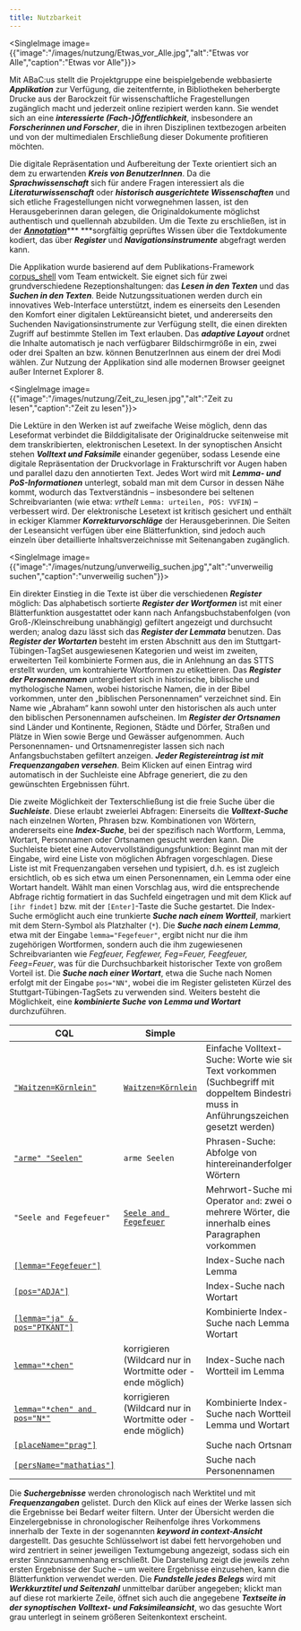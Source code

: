 ```yaml
---
title: Nutzbarkeit
---
```

<SingleImage image={{"image":"/images/nutzung/Etwas_vor_Alle.jpg","alt":"Etwas vor Alle","caption":"Etwas vor Alle"}}>

</SingleImage>

Mit ABaC:us stellt die Projektgruppe eine beispielgebende webbasierte ***Applikation*** zur Verfügung, die zeitentfernte, in Bibliotheken beherbergte Drucke aus der Barockzeit für wissenschaftliche Fragestellungen zugänglich macht und jederzeit online rezipiert werden kann. Sie wendet sich an eine ***interessierte (Fach-)Öffentlichkeit***, insbesondere an ***Forscherinnen und Forscher***, die in ihren Disziplinen textbezogen arbeiten und von der multimedialen Erschließung dieser Dokumente profitieren möchten.

Die digitale Repräsentation und Aufbereitung der Texte orientiert sich an dem zu erwartenden ***Kreis von BenutzerInnen***. Da die ***Sprachwissenschaft*** sich für andere Fragen interessiert als die ***Literaturwissenschaft*** oder ***historisch ausgerichtete Wissenschaften*** und sich etliche Fragestellungen nicht vorwegnehmen lassen, ist den Herausgeberinnen daran gelegen, die Originaldokumente möglichst authentisch und quellennah abzubilden. Um die Texte zu erschließen, ist in der [***Annotation***](https://abacus.acdh.oeaw.ac.at/annotation)\*\*\* \*\*\*sorgfältig geprüftes Wissen über die Textdokumente kodiert, das über ***Register*** und ***Navigationsinstrumente*** abgefragt werden kann.

Die Applikation wurde basierend auf dem Publikations-Framework [corpus\_shell](https://clarin.oeaw.ac.at/ccv/corpus_shell) vom Team entwickelt. Sie eignet sich für zwei grundverschiedene Rezeptionshaltungen: das ***Lesen in den Texten*** und das ***Suchen in den Texten***. Beide Nutzungssituationen werden durch ein innovatives Web-Interface unterstützt, indem es einerseits den Lesenden den Komfort einer digitalen Lektüreansicht bietet, und andererseits den Suchenden Navigationsinstrumente zur Verfügung stellt, die einen direkten Zugriff auf bestimmte Stellen im Text erlauben. Das ***adaptive Layout*** ordnet die Inhalte automatisch je nach verfügbarer Bildschirmgröße in ein, zwei oder drei Spalten an bzw. können BenutzerInnen aus einem der drei Modi wählen. Zur Nutzung der Applikation sind alle modernen Browser geeignet außer Internet Explorer 8.

<SingleImage image={{"image":"/images/nutzung/Zeit_zu_lesen.jpg","alt":"Zeit zu lesen","caption":"Zeit zu lesen"}}>

</SingleImage>

Die Lektüre in den Werken ist auf zweifache Weise möglich, denn das Leseformat verbindet die Bilddigitalisate der Originaldrucke seitenweise mit dem transkribierten, elektronischen Lesetext. In der synoptischen Ansicht stehen ***Volltext und Faksimile*** einander gegenüber, sodass Lesende eine digitale Repräsentation der Druckvorlage in Frakturschrift vor Augen haben und parallel dazu den annotierten Text. Jedes Wort wird mit ***Lemma- und PoS-Informationen*** unterlegt, sobald man mit dem Cursor in dessen Nähe kommt, wodurch das Textverständnis – insbesondere bei seltenen Schreibvarianten (wie etwa: *vrthelt* `Lemma: urteilen, POS: VVFIN`) – verbessert wird. Der elektronische Lesetext ist kritisch gesichert und enthält in eckiger Klammer ***Korrekturvorschläge*** der Herausgeberinnen. Die Seiten der Leseansicht verfügen über eine Blätterfunktion, sind jedoch auch einzeln über detaillierte Inhaltsverzeichnisse mit Seitenangaben zugänglich.

<SingleImage image={{"image":"/images/nutzung/unverweilig_suchen.jpg","alt":"unverweilig suchen","caption":"unverweilig suchen"}}>

</SingleImage>

Ein direkter Einstieg in die Texte ist über die verschiedenen ***Register*** möglich: Das alphabetisch sortierte ***Register der Wortformen*** ist mit einer Blätterfunktion ausgestattet oder kann nach Anfangsbuchstabenfolgen (von Groß-/Kleinschreibung unabhängig) gefiltert angezeigt und durchsucht werden; analog dazu lässt sich das ***Register der Lemmata*** benutzen. Das ***Register der Wortarten*** besteht im ersten Abschnitt aus den im Stuttgart-Tübingen-TagSet ausgewiesenen Kategorien und weist im zweiten, erweiterten Teil kombinierte Formen aus, die in Anlehnung an das STTS erstellt wurden, um kontrahierte Wortformen zu etikettieren. Das ***Register der Personennamen*** untergliedert sich in historische, biblische und mythologische Namen, wobei historische Namen, die in der Bibel vorkommen, unter den „biblischen Personennamen“ verzeichnet sind. Ein Name wie „Abraham“ kann sowohl unter den historischen als auch unter den biblischen Personennamen aufscheinen. Im ***Register der Ortsnamen*** sind Länder und Kontinente, Regionen, Städte und Dörfer, Straßen und Plätze in Wien sowie Berge und Gewässer aufgenommen. Auch Personennamen- und Ortsnamenregister lassen sich nach Anfangsbuchstaben gefiltert anzeigen. ***Jeder Registereintrag ist mit Frequenzangaben versehen***. Beim Klicken auf einen Eintrag wird automatisch in der Suchleiste eine Abfrage generiert, die zu den gewünschten Ergebnissen führt.

Die zweite Möglichkeit der Texterschließung ist die freie Suche über die ***Suchleiste***. Diese erlaubt zweierlei Abfragen: Einerseits die ***Volltext-Suche*** nach einzelnen Worten, Phrasen bzw. Kombinationen von Wörtern, andererseits eine ***Index-Suche***, bei der spezifisch nach Wortform, Lemma, Wortart, Personnamen oder Ortsnamen gesucht werden kann. Die Suchleiste bietet eine Autovervollständigungsfunktion: Beginnt man mit der Eingabe, wird eine Liste von möglichen Abfragen vorgeschlagen. Diese Liste ist mit Frequenzangaben versehen und typisiert, d.h. es ist zugleich ersichtlich, ob es sich etwa um einen Personennamen, ein Lemma oder eine Wortart handelt. Wählt man einen Vorschlag aus, wird die entsprechende Abfrage richtig formatiert in das Suchfeld eingetragen und mit dem Klick auf `[ihr findet]` bzw. mit der `[Enter]`-Taste die Suche gestartet. Die Index-Suche ermöglicht auch eine trunkierte ***Suche nach einem Wortteil***, markiert mit dem Stern-Symbol als Platzhalter (`*`). Die ***Suche nach einem Lemma***, etwa mit der Eingabe `lemma="Fegefeuer"`, ergibt nicht nur die ihm zugehörigen Wortformen, sondern auch die ihm zugewiesenen Schreibvarianten wie *Fegfeuer, Fegfewer, Feg=Feuer, Feegfeuer, Feeg=Feuer*, was für die Durchsuchbarkeit historischer Texte von großem Vorteil ist. Die ***Suche nach einer Wortart***, etwa die Suche nach Nomen erfolgt mit der Eingabe `pos="NN"`, wobei die im Register gelisteten Kürzel des Stuttgart-Tübingen-TagSets zu verwenden sind. Weiters besteht die Möglichkeit, eine ***kombinierte Suche von Lemma und Wortart*** durchzuführen.

| CQL                                                                                                                                                                                                                                                                                                                                                                | Simple                                                                                                                                                                                                                                                                                                                                  |                                                                                                                                           |
| ------------------------------------------------------------------------------------------------------------------------------------------------------------------------------------------------------------------------------------------------------------------------------------------------------------------------------------------------------------------ | --------------------------------------------------------------------------------------------------------------------------------------------------------------------------------------------------------------------------------------------------------------------------------------------------------------------------------------- | ----------------------------------------------------------------------------------------------------------------------------------------- |
| [`"Waitzen=Körnlein"`](https://abacus.acdh-ch-dev.oeaw.ac.at/search?corpname=abacus\&q=q%22Waitzen%3DK%C3%B6rnlein%22+\&viewmode=kwic\&attrs=word%2Clemma%2Ctype%2Cid%2CplaceName%2CpersName\&format=json\&structs=doc%2Cg\&kwicrightctx=100%23\&kwicleftctx=100%23\&refs=doc.id%2Cdoc.title\&pagesize=20\&fromp=1\&selectQueryValue=url)                          | [`Waitzen=Körnlein`](https://abacus.acdh-ch-dev.oeaw.ac.at/search?corpname=abacus\&q=q%22Waitzen%3DK%C3%B6rnlein%22+\&viewmode=kwic\&attrs=word%2Clemma%2Ctype%2Cid%2CplaceName%2CpersName\&format=json\&structs=doc%2Cg\&kwicrightctx=100%23\&kwicleftctx=100%23\&refs=doc.id%2Cdoc.title\&pagesize=20\&fromp=1\&selectQueryValue=url) | Einfache Volltext-Suche: Worte wie sie im Text vorkommen (Suchbegriff mit doppeltem Bindestrich muss in Anführungszeichen gesetzt werden) |
| [`"arme" "Seelen"`](https://abacus.acdh-ch-dev.oeaw.ac.at/search?corpname=abacus\&q=q%22arme%22+%22Seelen%22+\&viewmode=kwic\&attrs=word%2Clemma%2Ctype%2Cid%2CplaceName%2CpersName\&format=json\&structs=doc%2Cg\&kwicrightctx=100%23\&kwicleftctx=100%23\&refs=doc.id%2Cdoc.title\&pagesize=20\&fromp=1\&selectQueryValue=url)                                   | `arme Seelen`                                                                                                                                                                                                                                                                                                                           | Phrasen-Suche: Abfolge von hintereinanderfolgenden Wörtern                                                                                |
| `"Seele and Fegefeuer"`                                                                                                                                                                                                                                                                                                                                            | [`Seele and Fegefeuer`](https://acdh.oeaw.ac.at/abacus/corpus.html?query=Seele%20and%20Fegefeuer)                                                                                                                                                                                                                                       | Mehrwort-Suche mit Operator `and`: zwei oder mehrere Wörter, die innerhalb eines Paragraphen vorkommen                                    |
| [`[lemma="Fegefeuer"]`](https://abacus.acdh-ch-dev.oeaw.ac.at/search?corpname=abacus\&q=q%5Blemma%3D%22Fegefeuer%22%5D\&viewmode=kwic\&attrs=word%2Clemma%2Ctype%2Cid%2CplaceName%2CpersName\&format=json\&structs=doc%2Cg\&kwicrightctx=100%23\&kwicleftctx=100%23\&refs=doc.id%2Cdoc.title\&pagesize=20\&fromp=1\&selectQueryValue=url)                          |                                                                                                                                                                                                                                                                                                                                         | Index-Suche nach Lemma                                                                                                                    |
| [`[pos="ADJA"]`](https://abacus.acdh-ch-dev.oeaw.ac.at/search?corpname=abacus\&q=q%5Btype%3D%22ADJA%22%5D\&viewmode=kwic\&attrs=word%2Clemma%2Ctype%2Cid%2CplaceName%2CpersName\&format=json\&structs=doc%2Cg\&kwicrightctx=100%23\&kwicleftctx=100%23\&refs=doc.id%2Cdoc.title\&pagesize=20\&fromp=1\&selectQueryValue=url)                                       |                                                                                                                                                                                                                                                                                                                                         | Index-Suche nach Wortart                                                                                                                  |
| [`[lemma="ja" & pos="PTKANT"]`](https://abacus.acdh-ch-dev.oeaw.ac.at/search?corpname=abacus\&q=q%5Blemma%3D%22ja%22+%26+type%3D%22PTKANT%22%5D\&viewmode=kwic\&attrs=word%2Clemma%2Ctype%2Cid%2CplaceName%2CpersName\&format=json\&structs=doc%2Cg\&kwicrightctx=100%23\&kwicleftctx=100%23\&refs=doc.id%2Cdoc.title\&pagesize=20\&fromp=1\&selectQueryValue=url) |                                                                                                                                                                                                                                                                                                                                         | Kombinierte Index-Suche nach Lemma und Wortart                                                                                            |
| [`lemma="*chen"`](https://acdh.oeaw.ac.at/abacus/corpus.html?query=lemma=%22*chen%22)                                                                                                                                                                                                                                                                              | korrigieren (Wildcard nur in Wortmitte oder -ende möglich)                                                                                                                                                                                                                                                                              | Index-Suche nach Wortteil im Lemma                                                                                                        |
| [`lemma="*chen" and pos="N*"`](https://acdh.oeaw.ac.at/abacus/corpus.html?query=lemma=%22*chen%22%20and%20pos=%22N*%22)                                                                                                                                                                                                                                            | korrigieren (Wildcard nur in Wortmitte oder -ende möglich)                                                                                                                                                                                                                                                                              | Kombinierte Index-Suche nach Wortteil im Lemma und Wortart                                                                                |
| [`[placeName="prag"]`](https://abacus.acdh-ch-dev.oeaw.ac.at/search?corpname=abacus\&q=q%5BplaceName%3D%22prag%22%5D\&viewmode=kwic\&attrs=word%2Clemma%2Ctype%2Cid%2CplaceName%2CpersName\&format=json\&structs=doc%2Cg\&kwicrightctx=100%23\&kwicleftctx=100%23\&refs=doc.id%2Cdoc.title\&pagesize=20\&fromp=1\&selectQueryValue=url)                            |                                                                                                                                                                                                                                                                                                                                         | Suche nach Ortsnamen.                                                                                                                     |
| [`[persName="mathatias"]`](https://abacus.acdh-ch-dev.oeaw.ac.at/search?corpname=abacus\&q=q%5BpersName%3D%22mathatias%22%5D\&viewmode=kwic\&attrs=word%2Clemma%2Ctype%2Cid%2CplaceName%2CpersName\&format=json\&structs=doc%2Cg\&kwicrightctx=100%23\&kwicleftctx=100%23\&refs=doc.id%2Cdoc.title\&pagesize=20\&fromp=1\&selectQueryValue=url)                    |                                                                                                                                                                                                                                                                                                                                         | Suche nach Personennamen                                                                                                                  |

Die ***Suchergebnisse*** werden chronologisch nach Werktitel und mit ***Frequenzangaben*** gelistet. Durch den Klick auf eines der Werke lassen sich die Ergebnisse bei Bedarf weiter filtern. Unter der Übersicht werden die Einzelergebnisse in chronologischer Reihenfolge ihres Vorkommens innerhalb der Texte in der sogenannten ***keyword in context-Ansicht*** dargestellt. Das gesuchte Schlüsselwort ist dabei fett hervorgehoben und wird zentriert in seiner jeweiligen Textumgebung angezeigt, sodass sich ein erster Sinnzusammenhang erschließt. Die Darstellung zeigt die jeweils zehn ersten Ergebnisse der Suche – um weitere Ergebnisse einzusehen, kann die Blätterfunktion verwendet werden. Die ***Fundstelle jedes Belegs*** wird mit ***Werkkurztitel und Seitenzahl*** unmittelbar darüber angegeben; klickt man auf diese rot markierte Zeile, öffnet sich auch die angegebene ***Textseite in der synoptischen Volltext- und Faksimileansicht***, wo das gesuchte Wort grau unterlegt in seinem größeren Seitenkontext erscheint.
